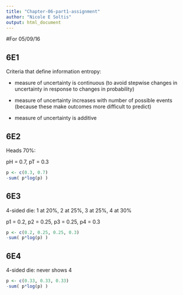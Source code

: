 ```yaml
---
title: "Chapter-06-part1-assignment"
author: "Nicole E Soltis"
output: html_document
---
```


#For 05/09/16

## 6E1
Criteria that define information entropy:

- measure of uncertainty is continuous (to avoid stepwise changes in uncertainty in response to changes in probability)

- measure of uncertainty increases with number of possible events (because these make outcomes more difficult to predict)

- measure of uncertainty is additive

## 6E2
Heads 70%:

pH = 0.7, pT = 0.3
```r
p <- c(0.3, 0.7)
-sum( p*log(p) )
```

## 6E3
4-sided die: 1 at 20%, 2 at 25%, 3 at 25%, 4 at 30% 

p1 = 0.2, p2 = 0.25, p3 = 0.25, p4 = 0.3
```r
p <- c(0.2, 0.25, 0.25, 0.3)
-sum( p*log(p) )
```

## 6E4
4-sided die: never shows 4
```r
p <- c(0.33, 0.33, 0.33)
-sum( p*log(p) )
```